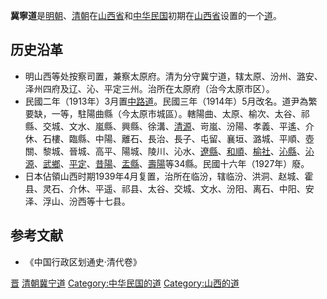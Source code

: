 '''冀寧道'''是[[明朝|明朝]]、[[清朝|清朝]]在[[山西省_(清)|山西省]]和[[中华民国|中华民国]]初期在[[山西省_(中华民国)|山西省]]设置的一个[[道_(行政区划)|道]]。

==历史沿革==
*明山西等处按察司置，兼察太原府。清为分守冀宁道，辖太原、汾州、潞安、泽州四府及辽、沁、平定三州。治所在太原府（治今太原市区）。
*民國二年（1913年）3月置[[中路道|中路道]]。民國三年（1914年）5月改名。道尹為繁要缺，一等，駐陽曲縣（今太原市城區）。轄陽曲、太原、榆次、太谷、祁縣、交城、文水、嵐縣、興縣、徐溝、[[清源|清源]]、岢嵐、汾陽、孝義、平遙、介休、石樓、臨縣、中陽、離石、長治、長子、屯留、襄垣、潞城、平順、壺關、黎城、晉城、高平、陽城、陵川、沁水、[[遼縣|遼縣]]、[[和順|和順]]、[[榆社|榆社]]、[[沁縣|沁縣]]、[[沁源|沁源]]、[[武鄉|武鄉]]、[[平定|平定]]、[[昔陽|昔陽]]、[[盂縣|盂縣]]、[[壽陽|壽陽]]等34縣。民國十六年（1927年）廢。 
*日本佔領山西时期1939年4月复置，治所在临汾，辖临汾、洪洞、赵城、霍县、灵石、介休、平遥、祁县、太谷、交城、文水、汾阳、离石、中阳、安泽、浮山、汾西等十七县。

==参考文献==
* 《中国行政区划通史·清代卷》

{{清朝巡守道|nocat}}
{{清朝山西省行政區劃|nocat}}
{{北洋政府行政區劃|nocat}}
{{山西省历史二级政区|nocat}}
[[Category:清朝的道|晋]]
[[Category:清朝冀宁道|]]
[[Category:中华民国的道|Category:中华民国的道]]
[[Category:山西的道|Category:山西的道]]